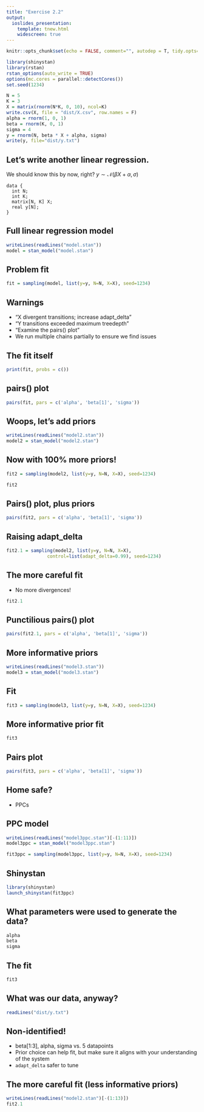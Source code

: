 ```yaml
---
title: "Exercise 2.2"
output: 
  ioslides_presentation:
    template: tnew.html
    widescreen: true
---
```


```r
knitr::opts_chunk$set(echo = FALSE, comment="", autodep = T, tidy.opts=list(width.cutoff=60), tidy=TRUE)

library(shinystan)
library(rstan)
rstan_options(auto_write = TRUE)
options(mc.cores = parallel::detectCores())
set.seed(1234)

N = 5
K = 3
X = matrix(rnorm(N*K, 0, 10), ncol=K)
write.csv(X, file = "dist/X.csv", row.names = F)
alpha = rnorm(1, 0, 1)
beta = rnorm(K, 0, 1)
sigma = 4
y = rnorm(N, beta * X + alpha, sigma)
write(y, file="dist/y.txt")
```

## Let's write another linear regression.
We should know this by now, right? $y \sim \mathcal{N}(\beta X + \alpha, \sigma)$
```
data {
  int N;
  int K;
  matrix[N, K] X;
  real y[N];
}
```

## Full linear regression model
```r
writeLines(readLines("model.stan"))
model = stan_model("model.stan")
```

## Problem fit

```r
fit = sampling(model, list(y=y, N=N, X=X), seed=1234)
```

## Warnings
- "X divergent transitions; increase adapt_delta"
- "Y transitions exceeded maximum treedepth"
- "Examine the pairs() plot"
- We run multiple chains partially to ensure we find issues

## The fit itself
```r
print(fit, probs = c())
```

## pairs() plot
```r
pairs(fit, pars = c('alpha', 'beta[1]', 'sigma'))
```

## Woops, let's add priors
```r
writeLines(readLines("model2.stan"))
model2 = stan_model("model2.stan")
```


## Now with 100% more priors!

```r
fit2 = sampling(model2, list(y=y, N=N, X=X), seed=1234)
```
```r
fit2
```

## Pairs() plot, plus priors
```r
pairs(fit2, pars = c('alpha', 'beta[1]', 'sigma'))
```

## Raising adapt_delta

```r
fit2.1 = sampling(model2, list(y=y, N=N, X=X),
               control=list(adapt_delta=0.99), seed=1234)
```

## The more careful fit
- No more divergences!
```r
fit2.1
```

## Punctilious pairs() plot
```r
pairs(fit2.1, pars = c('alpha', 'beta[1]', 'sigma'))
```

## More informative priors
```r
writeLines(readLines("model3.stan"))
model3 = stan_model("model3.stan")
```

## Fit
```r
fit3 = sampling(model3, list(y=y, N=N, X=X), seed=1234)
```

## More informative prior fit
```r
fit3
```

## Pairs plot
```r
pairs(fit3, pars = c('alpha', 'beta[1]', 'sigma'))
```

## Home safe?
- PPCs

## PPC model
```r
writeLines(readLines("model3ppc.stan")[-(1:11)])
model3ppc = stan_model("model3ppc.stan")
```

```r
fit3ppc = sampling(model3ppc, list(y=y, N=N, X=X), seed=1234)
```

## Shinystan
```r
library(shinystan)
launch_shinystan(fit3ppc)
```

## What parameters were used to generate the data?
```r
alpha
beta
sigma
```

## The fit
```r
fit3
```

## What was our data, anyway?
```r
readLines("dist/y.txt")
```

## Non-identified!
- beta[1:3], alpha, sigma vs. 5 datapoints
- Prior choice can help fit, but make sure it aligns with your understanding of the system
- `adapt_delta` safer to tune

## The more careful fit (less informative priors)
```r
writeLines(readLines("model2.stan")[-(1:13)])
fit2.1
```